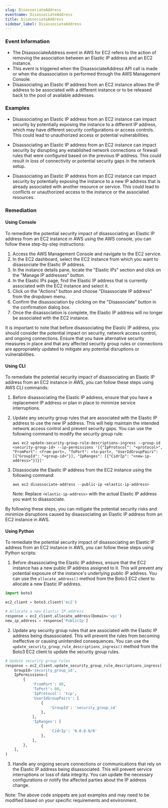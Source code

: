 ```yaml
--- 
slug: DisassociateAddress
eventname: DisassociateAddress
title: DisassociateAddress
sidebar_label: DisassociateAddress
---
```

                       
### Event Information

- The DisassociateAddress event in AWS for EC2 refers to the action of removing the association between an Elastic IP address and an EC2 instance.
- This event is triggered when the DisassociateAddress API call is made or when the disassociation is performed through the AWS Management Console.
- Disassociating an Elastic IP address from an EC2 instance allows the IP address to be associated with a different instance or to be released back to the pool of available addresses.


### Examples

- Disassociating an Elastic IP address from an EC2 instance can impact security by potentially exposing the instance to a different IP address, which may have different security configurations or access controls. This could lead to unauthorized access or potential vulnerabilities.

- Disassociating an Elastic IP address from an EC2 instance can impact security by disrupting any established network connections or firewall rules that were configured based on the previous IP address. This could result in loss of connectivity or potential security gaps in the network setup.

- Disassociating an Elastic IP address from an EC2 instance can impact security by potentially exposing the instance to a new IP address that is already associated with another resource or service. This could lead to conflicts or unauthorized access to the instance or the associated resources.

### Remediation

#### Using Console

To remediate the potential security impact of disassociating an Elastic IP address from an EC2 instance in AWS using the AWS console, you can follow these step-by-step instructions:

1. Access the AWS Management Console and navigate to the EC2 service.
2. In the EC2 dashboard, select the EC2 instance from which you want to disassociate the Elastic IP address.
3. In the instance details pane, locate the "Elastic IPs" section and click on the "Manage IP addresses" button.
4. In the Elastic IPs page, find the Elastic IP address that is currently associated with the EC2 instance and select it.
5. Click on the "Actions" button and choose "Disassociate IP address" from the dropdown menu.
6. Confirm the disassociation by clicking on the "Disassociate" button in the confirmation dialog box.
7. Once the disassociation is complete, the Elastic IP address will no longer be associated with the EC2 instance.

It is important to note that before disassociating the Elastic IP address, you should consider the potential impact on security, network access control, and ongoing connections. Ensure that you have alternative security measures in place and that any affected security group rules or connections are appropriately updated to mitigate any potential disruptions or vulnerabilities.

#### Using CLI

To remediate the potential security impact of disassociating an Elastic IP address from an EC2 instance in AWS, you can follow these steps using AWS CLI commands:

1. Before disassociating the Elastic IP address, ensure that you have a replacement IP address or plan in place to minimize service interruptions.

2. Update any security group rules that are associated with the Elastic IP address to use the new IP address. This will help maintain the intended network access control and prevent security gaps. You can use the following command to modify the security group rule:

   ```
   aws ec2 update-security-group-rule-descriptions-ingress --group-id <security-group-id> --ip-permissions '[{"IpProtocol": "<protocol>", "FromPort": <from-port>, "ToPort": <to-port>, "UserIdGroupPairs": [{"GroupId": "<group-id>"}], "IpRanges": [{"CidrIp": "<new-ip-address>"}]}]'
   ```

3. Disassociate the Elastic IP address from the EC2 instance using the following command:

   ```
   aws ec2 disassociate-address --public-ip <elastic-ip-address>
   ```

   Note: Replace `<elastic-ip-address>` with the actual Elastic IP address you want to disassociate.

By following these steps, you can mitigate the potential security risks and minimize disruptions caused by disassociating an Elastic IP address from an EC2 instance in AWS.

#### Using Python

To remediate the potential security impact of disassociating an Elastic IP address from an EC2 instance in AWS, you can follow these steps using Python scripts:

1. Before disassociating the Elastic IP address, ensure that the EC2 instance has a new public IP address assigned to it. This will prevent any potential exposure of the instance's underlying public IP address. You can use the `allocate_address()` method from the Boto3 EC2 client to allocate a new Elastic IP address.

```python
import boto3

ec2_client = boto3.client('ec2')

# Allocate a new Elastic IP address
response = ec2_client.allocate_address(Domain='vpc')
new_ip_address = response['PublicIp']
```

2. Update any security group rules that are associated with the Elastic IP address being disassociated. This will prevent the rules from becoming ineffective or causing unintended consequences. You can use the `update_security_group_rule_descriptions_ingress()` method from the Boto3 EC2 client to update the security group rules.

```python
# Update security group rules
response = ec2_client.update_security_group_rule_descriptions_ingress(
    GroupId='security_group_id',
    IpPermissions=[
        {
            'FromPort': 80,
            'ToPort': 80,
            'IpProtocol': 'tcp',
            'UserIdGroupPairs': [
                {
                    'GroupId': 'security_group_id'
                },
            ],
            'IpRanges': [
                {
                    'CidrIp': '0.0.0.0/0'
                },
            ],
        },
    ],
)
```

3. Handle any ongoing secure connections or communications that rely on the Elastic IP address being disassociated. This will prevent service interruptions or loss of data integrity. You can update the necessary configurations or notify the affected parties about the IP address change.

Note: The above code snippets are just examples and may need to be modified based on your specific requirements and environment.


 